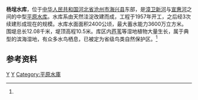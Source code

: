 {{Infobox Reservoir 
|name = 杨埕水库
|nickname =
|image = 
|image_caption = 
|map = 
|map_caption = 
|pushpin_map = China Hebei
|pushpin_map_caption =  杨埕水库在河北的位置
|code =
|class = 中型水库
|location_of_reservoir = [[河北省|河北省]][[海兴县|海兴县]]
|location_of_dam =
|inflow =
|outflow =
|catchment_area =
|reservoir_area =
|mean_depth = 
|maximum_depth = 
|flood_level = 
|normal_water_level =
|dead_water_level = 
|water_quality = 
|island = 
|maximum_storage_capacity =3600万
|normal_storage_capacity =
|type_of_dam =
|elevation_of_dam =
|height_of_dam =
|length_of_dam =
|width_of_dam =
|installed_capacity =
|irrigated_area =1.33万公顷
|start = 1957年
|complete = 
|cost = 
|emigrate =
|latd = 38
|latm = 10
|lats = 7
|latNS =N 
|longd = 117
|longm = 43
|longs =29
|longEW = E
|website = 
|footnotes = <ref name="中国河湖大典">{{cite book zh |author=《[[中国河湖大典|中国河湖大典]]》编纂委员会 |title=《中国河湖大典·海河卷》 |format=M |edition=1 |location=北京 |publisher=中国水利水电出版社 |date=2013年1月 |pages=212页 |id= ISBN 978-7-5170-0563-6}}</ref>
}}
'''杨埕水库'''，位于[[中华人民共和国|中华人民共和国]][[河北省|河北省]][[沧州市|沧州市]][[海兴县|海兴县]]东部，是[[漳卫新河|漳卫新河]]与[[宣惠河|宣惠河]]之间的中型[[平原水库|平原水库]]。水库系由天然洼淀改建而成，工程于1957年开工，之后经3次续建形成现在的规模。水库水面面积2400公顷，最大蓄水能力3600万立方米。围堤总长12.08千米，堤顶高程10.5米。库区内[[芦苇|芦苇]]等湿地植物大量生长，属于典型的滨海湿地，有众多水鸟栖息，已被定为省级鸟类自然保护区。<ref name="中国河湖大典"/>

==参考资料==
{{reflist}}
[[Category:河北水库|Y]]
[[Category:海兴县|Y]]
[[Category:平原水庫|Category:平原水庫]]